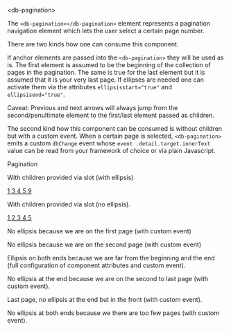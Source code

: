 
<Meta title="02-Navigation/Pagination/Intro" />

<db-headline variant="1"> &lt;db-pagination&gt;</db-headline>

The `<db-pagination></db-pagination>` element represents a pagination navigation
element which lets the user select a certain page number.

There are two kinds how one can consume this component.

If anchor elements are passed into the `<db-pagination>` they will be used as
is. The first element is assumed to be the beginning of the collection of pages
in the pagination.
The same is true for the last element but it is assumed that it is your very
last page.
If ellipses are needed one can activate them via the attributes
`ellipsisstart="true"` and `ellipsisend="true"`.

Caveat: Previous and next arrows will always jump from the second/penultimate
element to the first/last element passed as children.

The second kind how this component can be consumed is without children but with
a custom event. When a certain page is selected, `<db-pagination>` emits a custom `dbChange`
event whose `event .detail.target.innerText` value can be read from your
framework of choice or via plain Javascript.

<db-headline variant="2"> Pagination</db-headline>

<db-headline> With children provided via slot (with ellipsis) </db-headline>

<Canvas>
  <db-pagination ellipsisstart="true" ellipsisend="true">
    <a href="#" title="first page">
      1
    </a>
    <a href="#" title="third page">
      3
    </a>
    <a href="#" data-currentpage title="fourth page">
      4
    </a>
    <a href="#" title="fifth page">
      5
    </a>
    <a href="#" title="ninth page">
      9
    </a>
  </db-pagination>
</Canvas>

<db-headline>With children provided via slot (no ellipsis).</db-headline>

<Canvas>
  <db-pagination>
    <a href="#" title="first page">
      1
    </a>
    <a href="#" title="second page">
      2
    </a>
    <a href="#" data-currentpage title="third page">
      3
    </a>
    <a href="#" title="fourth page">
      4
    </a>
    <a href="#" title="fifth page">
      5
    </a>
  </db-pagination>
</Canvas>

<db-headline>No ellipsis because we are on the first page (with custom event)</db-headline>

<Canvas>
  <db-pagination currentpage="1" pages="9" count="3"></db-pagination>
</Canvas>

<db-headline>No ellipsis because we are on the second page (with custom event)</db-headline>

<Canvas>
  <db-pagination currentpage="2" pages="9" count="3"></db-pagination>
</Canvas>

<db-headline>Ellipsis on both ends because we are far from the beginning and the end (full configuration of component attributes and custom event).</db-headline>

<Canvas>
<db-pagination
    currentpage="4"
    pages="9"
    count="3"
    titleprevious="Titel nächstes"
    titlenext="Titel vorher"
    titlepagination="Seitennummer"
    textprevious="Vorher"
    textnext="Nächstes"
  ></db-pagination>
</Canvas>

<db-headline>No ellipsis at the end because we are on the second to last page (with custom event).</db-headline>

<Canvas>
  <db-pagination currentpage="8" pages="9" count="3"></db-pagination>
</Canvas>

<db-headline>Last page, no ellipsis at the end but in the front (with custom event).</db-headline>

<Canvas>
  <db-pagination currentpage="9" pages="9" count="3"></db-pagination>
</Canvas>

<db-headline>No ellipsis at both ends because we there are too few pages (with custom event).</db-headline>

<Canvas>
  <db-pagination currentpage="2" pages="3" count="3"></db-pagination>
</Canvas>

<Readme />

